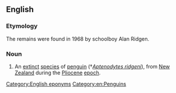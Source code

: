 ==English==
{{rfi|en}}
{{wikipedia|Ridgen's Penguin}}
{{wikispecies|Aptenodytes ridgeni}}

===Etymology===
The remains were found in 1968 by schoolboy Alan Ridgen.

===Noun===
{{en-noun|head=[[Ridgen]][[-'s|'s]] [[penguin]]}}

# An [[extinct]] [[species]] of [[penguin]] (†''[[Aptenodytes ridgeni]]''), from [[New Zealand]] during the [[Pliocene]] [[epoch]].

[[Category:English eponyms]]
[[Category:en:Penguins]]